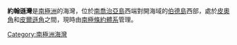 {{coord|54|1|S|38|5|W|source:GNIS|display=title}}

'''約翰遜灣'''是[[南極洲|南極洲]]的海灣，位於[[南喬治亞島|南喬治亞島]]西端對開海域的[[伯德島_(南喬治亞群島)|伯德島]]西部，處於[[皮奧角|皮奧角]]和[[皮爾遜角|皮爾遜角]]之間，現時由[[南極條約體系|南極條約體系]]管理。

{{Antarctica-geo-stub}}
[[Category:南極洲海灣|Category:南極洲海灣]]